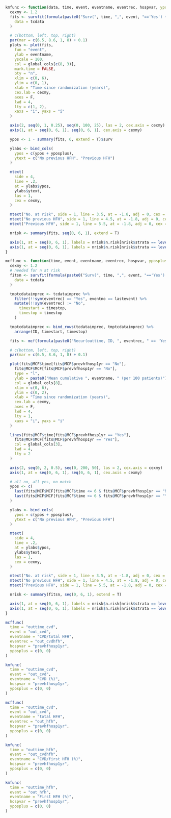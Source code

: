 ```r

kmfunc <- function(data, time, event, eventname, eventrec, hospvar, yposplus = c(0, 0)) {
  cexmy <- 1.2
  fits <- survfit(formula(paste0("Surv(", time, ",", event, "=='Yes') ~ ", hospvar)),
    data = tcdata
  )

  # c(bottom, left, top, right)
  par(mar = c(6.5, 8.6, 1, 8) + 0.1)
  plots <- plot(fits,
    fun = "event",
    ylab = eventname,
    yscale = 100,
    col = global_cols[c(8, 3)],
    mark.time = FALSE,
    bty = "n",
    xlim = c(0, 6),
    ylim = c(0, 1),
    xlab = "Time since randomization (years)",
    cex.lab = cexmy,
    axes = F,
    lwd = 4,
    lty = c(1, 2),
    xaxs = "i", yaxs = "i"
  )

  axis(2, seq(0, 1, 0.25), seq(0, 100, 25), las = 2, cex.axis = cexmy)
  axis(1, at = seq(0, 6, 1), seq(0, 6, 1), cex.axis = cexmy)

  ypos <- 1 - summary(fits, 6, extend = T)$surv

  ylabs <- bind_cols(
    ypos = c(ypos + yposplus),
    ytext = c("No previous HFH", "Previous HFH")
  )

  mtext(
    side = 4,
    line = .2,
    at = ylabs$ypos,
    ylabs$ytext,
    las = 1,
    cex = cexmy,
  )

  mtext("No. at risk", side = 1, line = 3.5, at = -1.8, adj = 0, cex = cexmy, font = 2)
  mtext("No previous HFH", side = 1, line = 4.5, at = -1.8, adj = 0, cex = cexmy)
  mtext("Previous HFH", side = 1, line = 5.5, at = -1.8, adj = 0, cex = cexmy)

  nrisk <- summary(fits, seq(0, 6, 1), extend = T)

  axis(1, at = seq(0, 6, 1), labels = nrisk$n.risk[nrisk$strata == levels(nrisk$strata)[1]], line = 3.5, tick = FALSE, cex.axis = cexmy)
  axis(1, at = seq(0, 6, 1), labels = nrisk$n.risk[nrisk$strata == levels(nrisk$strata)[2]], line = 4.5, tick = FALSE, cex.axis = cexmy)
}
```

```r
mcffunc <- function(time, event, eventname, eventrec, hospvar, yposplus = c(0, 0)) {
  cexmy <- 1.2
  # needed for n at risk
  fitsn <- survfit(formula(paste0("Surv(", time, ",", event, "=='Yes') ~ ", hospvar)),
    data = tcdata
  )

  tmptcdataimprec <- tcdataimprec %>%
    filter(!!sym(eventrec) == "Yes", eventno == lastevent) %>%
    mutate(!!sym(eventrec) := "No",
      timestart = timestop,
      timestop = timestop
    )

  tmptcdataimprec <- bind_rows(tcdataimprec, tmptcdataimprec) %>%
    arrange(ID, timestart, timestop)

  fits <- mcf(formula(paste0("Recur(outtime, ID, ", eventrec, " == 'Yes') ~ ", hospvar)), data = tmptcdataimprec)

  # c(bottom, left, top, right)
  par(mar = c(6.5, 8.6, 1, 8) + 0.1)

  plot(fits@MCF$time[fits@MCF$prevhfhosp1yr == "No"],
    fits@MCF$MCF[fits@MCF$prevhfhosp1yr == "No"],
    type = "l",
    ylab = paste0("Mean cumulative ", eventname, " (per 100 patients)"),
    col = global_cols[8],
    xlim = c(0, 6),
    ylim = c(0, 2),
    xlab = "Time since randomization (years)",
    cex.lab = cexmy,
    axes = F,
    lwd = 4,
    lty = 1,
    xaxs = "i", yaxs = "i"
  )

  lines(fits@MCF$time[fits@MCF$prevhfhosp1yr == "Yes"],
    fits@MCF$MCF[fits@MCF$prevhfhosp1yr == "Yes"],
    col = global_cols[3],
    lwd = 4,
    lty = 2
  )

  axis(2, seq(0, 2, 0.5), seq(0, 200, 50), las = 2, cex.axis = cexmy)
  axis(1, at = seq(0, 6, 1), seq(0, 6, 1), cex.axis = cexmy)

  # all no, all yes, no match
  ypos <- c(
    last(fits@MCF$MCF[fits@MCF$time <= 6 & fits@MCF$prevhfhosp1yr == "No"]),
    last(fits@MCF$MCF[fits@MCF$time <= 6 & fits@MCF$prevhfhosp1yr == "Yes"])
  )

  ylabs <- bind_cols(
    ypos = c(ypos + yposplus),
    ytext = c("No previous HFH", "Previous HFH")
  )

  mtext(
    side = 4,
    line = .2,
    at = ylabs$ypos,
    ylabs$ytext,
    las = 1,
    cex = cexmy,
  )

  mtext("No. at risk", side = 1, line = 3.5, at = -1.8, adj = 0, cex = cexmy, font = 2)
  mtext("No previous HFH", side = 1, line = 4.5, at = -1.8, adj = 0, cex = cexmy)
  mtext("Previous HFH", side = 1, line = 5.5, at = -1.8, adj = 0, cex = cexmy)

  nrisk <- summary(fitsn, seq(0, 6, 1), extend = T)

  axis(1, at = seq(0, 6, 1), labels = nrisk$n.risk[nrisk$strata == levels(nrisk$strata)[1]], line = 3.5, tick = FALSE, cex.axis = cexmy)
  axis(1, at = seq(0, 6, 1), labels = nrisk$n.risk[nrisk$strata == levels(nrisk$strata)[2]], line = 4.5, tick = FALSE, cex.axis = cexmy)
}
```

```r
mcffunc(
  time = "outtime_cvd",
  event = "out_cvd",
  eventname = "CVD/total HFH",
  eventrec = "out_cvdhfh",
  hospvar = "prevhfhosp1yr",
  yposplus = c(0, 0)
)
```

```r
kmfunc(
  time = "outtime_cvd",
  event = "out_cvd",
  eventname = "CVD (%)",
  hospvar = "prevhfhosp1yr",
  yposplus = c(0, 0)
)
```

```r
mcffunc(
  time = "outtime_cvd",
  event = "out_cvd",
  eventname = "total HFH",
  eventrec = "out_hfh",
  hospvar = "prevhfhosp1yr",
  yposplus = c(0, 0)
)
```

```r
kmfunc(
  time = "outtime_hfh",
  event = "out_cvdhfh",
  eventname = "CVD/first HFH (%)",
  hospvar = "prevhfhosp1yr",
  yposplus = c(0, 0)
)
```
  
```r
kmfunc(
  time = "outtime_hfh",
  event = "out_hfh",
  eventname = "First HFH (%)",
  hospvar = "prevhfhosp1yr",
  yposplus = c(0, 0)
)
```
